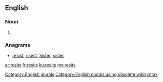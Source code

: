==English==

===Noun===
{{head|en}}

# {{plural of|resit}}

===Anagrams===
* [[resist#English|resist]], [[risest#English|risest]], [[Sister#English|Sister]], [[sister#English|sister]]

[[Category:English plurals]][[Category:English plurals using obsolete wikisyntax]]

[[ar:resits]]
[[fr:resits]]
[[ku:resits]]
[[my:resits]]